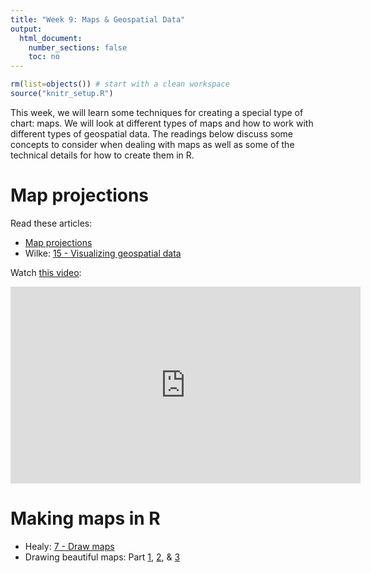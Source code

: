 ```yaml
---
title: "Week 9: Maps & Geospatial Data"
output:
  html_document:
    number_sections: false
    toc: no
---
```


```r
rm(list=objects()) # start with a clean workspace
source("knitr_setup.R")
```

This week, we will learn some techniques for creating a special type of chart: maps. We will look at different types of maps and how to work with different types of geospatial data. The readings below discuss some concepts to consider when dealing with maps as well as some of the technical details for how to create them in R.

# Map projections

Read these articles:

- [Map projections](https://xkcd.com/977/)
- Wilke: [15 - Visualizing geospatial data](https://serialmentor.com/dataviz/geospatial-data.html)

Watch [this video](https://www.youtube.com/watch?v=kIID5FDi2JQ):

<iframe width="560" height="315" src="https://www.youtube.com/embed/kIID5FDi2JQ" frameborder="0" allow="accelerometer; autoplay; encrypted-media; gyroscope; picture-in-picture" allowfullscreen></iframe>

# Making maps in R

- Healy: [7 - Draw maps](http://socviz.co/maps.html#maps)
- Drawing beautiful maps: Part [1](https://www.r-spatial.org/r/2018/10/25/ggplot2-sf.html), [2](https://www.r-spatial.org/r/2018/10/25/ggplot2-sf-2.html), & [3](https://www.r-spatial.org/r/2018/10/25/ggplot2-sf-3.html)



